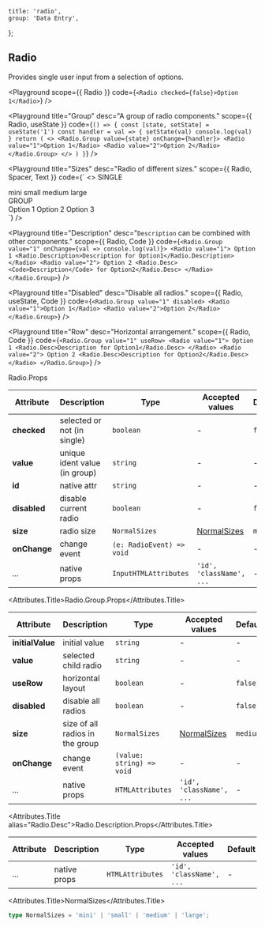 
	title: 'radio',
	group: 'Data Entry',
};

## Radio

Provides single user input from a selection of options.

<Playground
	scope={{ Radio }}
	code={`
<Radio checked={false}>Option 1</Radio>
`}
/>

<Playground
	title="Group"
	desc="A group of radio components."
	scope={{ Radio, useState }}
	code={`
() => {
  const [state, setState] = useState('1')
  const handler = val => {
    setState(val)
    console.log(val)
  }
  return (
    <>
      <Radio.Group value={state} onChange={handler}>
        <Radio value="1">Option 1</Radio>
        <Radio value="2">Option 2</Radio>
      </Radio.Group>
    </>
  )
}
`}
/>

<Playground
	title="Sizes"
	desc="Radio of different sizes."
	scope={{ Radio, Spacer, Text }}
	code={`
<>
  <Text span size="12px" type="secondary">SINGLE</Text>
  <div style={{ paddingLeft: '.25rem', marginTop: '.25rem' }}>
    <Radio checked={false} size="mini">mini</Radio>
    <Radio checked={false} size="small">small</Radio>
    <Radio checked={false} size="medium">medium</Radio>
    <Radio checked={false} size="large">large</Radio>
  </div>
  <Spacer y={.5} />
  <Text span size="12px" type="secondary">GROUP</Text>
  <div style={{ paddingLeft: '.25rem', marginTop: '.25rem' }}>
    <Radio.Group size="mini">
      <Radio value="1">Option 1</Radio>
      <Radio value="2">Option 2</Radio>
      <Radio value="3">Option 3</Radio>
    </Radio.Group>
  </div>
</>
`}
/>

<Playground
	title="Description"
	desc="`Description` can be combined with other components."
	scope={{ Radio, Code }}
	code={`
<Radio.Group value="1" onChange={val => console.log(val)}>
  <Radio value="1">
    Option 1
    <Radio.Description>Description for Option1</Radio.Description>
  </Radio>
  <Radio value="2">
    Option 2
    <Radio.Desc><Code>Description</Code> for Option2</Radio.Desc>
  </Radio>
</Radio.Group>
`}
/>

<Playground
	title="Disabled"
	desc="Disable all radios."
	scope={{ Radio, useState, Code }}
	code={`
<Radio.Group value="1" disabled>
  <Radio value="1">Option 1</Radio>
  <Radio value="2">Option 2</Radio>
</Radio.Group>
`}
/>

<Playground
	title="Row"
	desc="Horizontal arrangement."
	scope={{ Radio, Code }}
	code={`
<Radio.Group value="1" useRow>
  <Radio value="1">
    Option 1
    <Radio.Desc>Description for Option1</Radio.Desc>
  </Radio>
  <Radio value="2">
    Option 2
    <Radio.Desc>Description for Option2</Radio.Desc>
  </Radio>
</Radio.Group>
`}
/>

<Attributes edit="/pages/en-us/components/radio.mdx">
<Attributes.Title>Radio.Props</Attributes.Title>

| Attribute    | Description                   | Type                      | Accepted values             | Default  |
| ------------ | ----------------------------- | ------------------------- | --------------------------- | -------- |
| **checked**  | selected or not (in single)   | `boolean`                 | -                           | `false`  |
| **value**    | unique ident value (in group) | `string`                  | -                           | -        |
| **id**       | native attr                   | `string`                  | -                           | -        |
| **disabled** | disable current radio         | `boolean`                 | -                           | `false`  |
| **size**     | radio size                    | `NormalSizes`             | [NormalSizes](#normalsizes) | `medium` |
| **onChange** | change event                  | `(e: RadioEvent) => void` | -                           | -        |
| ...          | native props                  | `InputHTMLAttributes`     | `'id', 'className', ...`    | -        |

<Attributes.Title>Radio.Group.Props</Attributes.Title>

| Attribute        | Description                     | Type                      | Accepted values             | Default  |
| ---------------- | ------------------------------- | ------------------------- | --------------------------- | -------- |
| **initialValue** | initial value                   | `string`                  | -                           | -        |
| **value**        | selected child radio            | `string`                  | -                           | -        |
| **useRow**       | horizontal layout               | `boolean`                 | -                           | `false`  |
| **disabled**     | disable all radios              | `boolean`                 | -                           | `false`  |
| **size**         | size of all radios in the group | `NormalSizes`             | [NormalSizes](#normalsizes) | `medium` |
| **onChange**     | change event                    | `(value: string) => void` | -                           | -        |
| ...              | native props                    | `HTMLAttributes`          | `'id', 'className', ...`    | -        |

<Attributes.Title alias="Radio.Desc">Radio.Description.Props</Attributes.Title>

| Attribute | Description  | Type             | Accepted values          | Default |
| --------- | ------------ | ---------------- | ------------------------ | ------- |
| ...       | native props | `HTMLAttributes` | `'id', 'className', ...` | -       |

<Attributes.Title>NormalSizes</Attributes.Title>

```ts
type NormalSizes = 'mini' | 'small' | 'medium' | 'large';
```

</Attributes>

